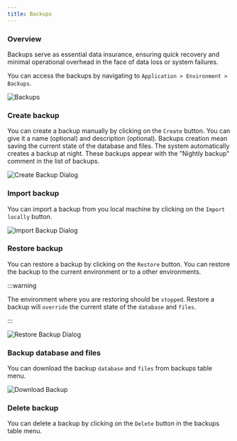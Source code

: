 ```yaml
---
title: Backups
---
```


### Overview

Backups serve as essential data insurance, ensuring quick recovery and minimal operational overhead in the face of data
loss or system failures.

You can access the backups by navigating to `Application > Environment > Backups`.

<img src="/img/backups.png" alt="Backups" className="image" />

### Create backup

You can create a backup manually by clicking on the `Create` button. You can give it a name (optional) and description
(optional). Backups creation mean saving the current state of the database and files. The system automatically creates a
backup at night. These backups appear with the "Nightly backup" comment in the list of backups.

<img src="/img/create-backup-dialog.png" alt="Create Backup Dialog" className="image" />

### Import backup

You can import a backup from you local machine by clicking on the `Import locally` button.

<img src="/img/import-backup-dialog.png" alt="Import Backup Dialog" className="image" />

### Restore backup

You can restore a backup by clicking on the `Restore` button. You can restore the backup to the current environment or
to a other environments.

:::warning

The environment where you are restoring should be `stopped`. Restore a backup will `override` the current state of the
`database` and `files`.

:::

<img src="/img/restore-backup-dialog.png" alt="Restore Backup Dialog" className="image" />

### Backup database and files

You can download the backup `database` and `files` from backups table menu.

<img src="/img/backup-actions.png" alt="Download Backup" className="image" />

### Delete backup

You can delete a backup by clicking on the `Delete` button in the backups table menu.
